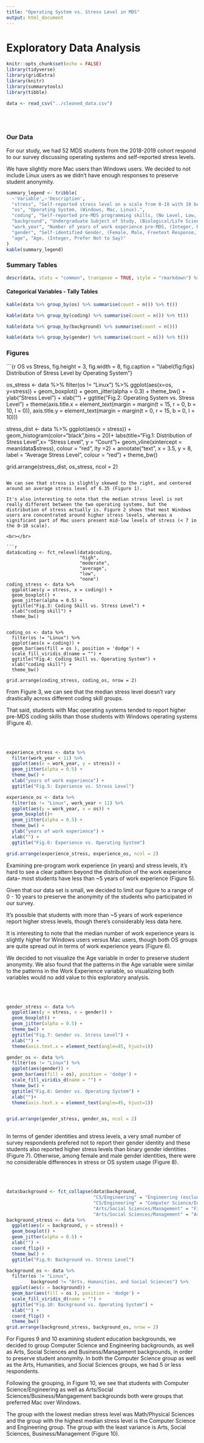 ```yaml
---
title: "Operating System vs. Stress Level in MDS"
output: html_document
---
```


# Exploratory Data Analysis

```r
knitr::opts_chunk$set(echo = FALSE)
library(tidyverse)
library(gridExtra)
library(knitr)
library(summarytools)
library(tibble)

data <- read_csv("../cleaned_data.csv")
```  
  
<br></br>  


### Our Data

For our study, we had 52 MDS students from the 2018-2019 cohort respond to our survey discussing operating systems and self-reported stress levels. 

We have slightly more Mac users than Windows users. We decided to not include Linux users as we didn't have enough responses to preserve student anonymity. 

```r
summary_legend <- tribble(
  ~'Variable',~'Description',
  "stress", "Self-reported stress level on a scale from 0-10 with 10 being the most stressed and 0 being not stressed.",
  "os", "Operating System, (Windows, Mac, Linux).",
  "coding", "Self-reported pre-MDS programming skills, (No Level, Low, Average, Moderately High, High).",
  "background", "Undergraduate Subject of Study, (Biological/Life Sciences, Finance/Business/Management/Economics, Math/Physical Sciences, Engineering (excluding Computer Science), Computer Science/Engineering, Arts/Humanities/Social Sciences).",
  "work_year", "Number of years of work experience pre-MDS, (Integer, Prefer Not to Say).",
  "gender", "Self-identified Gender, (Female, Male, Freetext Response, Prefer Not to Say)",
  "age", "Age, (Integer, Prefer Not to Say)"
)
kable(summary_legend)
```


### Summary Tables

```r
descr(data, stats = "common", transpose = TRUE, style = "rmarkdown") %>% kable()
```

#### Categorical Variables - Tally Tables

```r
kable(data %>% group_by(os) %>% summarise(count = n()) %>% t())

kable(data %>% group_by(coding) %>% summarise(count = n()) %>% t())

kable(data %>% group_by(background) %>% summarise(count = n()))

kable(data %>% group_by(gender) %>% summarise(count = n()) %>% t())
```

### Figures

```{r OS vs Stress, fig.height = 3, fig.width = 8, fig.caption = "\\label{fig:figs} Distribution of Stress Level by Operating System"}

os_stress <- data %>% 
  filter(os != "Linux") %>% 
  ggplot(aes(x=os, y=stress)) +
  geom_boxplot() +
  geom_jitter(alpha = 0.3) +
  theme_bw() +
  ylab("Stress Level") +
  xlab("") +
  ggtitle("Fig.2: Operating System vs. Stress Level") +
  theme(axis.title.x = element_text(margin = margin(t = 15, r = 0, b = 10, l = 0)),
        axis.title.y = element_text(margin = margin(t = 0, r = 15, b = 0, l = 10)))

stress_dist <- data %>%
  ggplot(aes(x = stress)) +
  geom_histogram(color="black",bins = 20)+
  labs(title="Fig.1: Distribution of Stress Level",x= "Stress Level", y = "Count")+
  geom_vline(xintercept = mean(data$stress), colour = "red", lty =2) + 
  annotate("text", x = 3.5, y = 8, label = "Average Stress Level", colour = "red") +
  theme_bw()

grid.arrange(stress_dist, os_stress, ncol = 2)
  
```  

We can see that stress is slightly skewed to the right, and centered around an average stress level of 6.35 (Figure 1).
 
It's also interesting to note that the median stress level is not really different between the two operating systems, but the distribution of stress actually is. Figure 2 shows that most Windows users are concentrated around higher stress levels, whereas a significant part of Mac users present mid-low levels of stress (< 7 in the 0-10 scale).  

<br></br>

```r
data$coding <- fct_relevel(data$coding, 
                           "high",
                           "moderate",
                           "average",
                           "low",
                           "none")
coding_stress <- data %>% 
  ggplot(aes(y = stress, x = coding)) +
  geom_boxplot() +
  geom_jitter(alpha = 0.5) +
  ggtitle("Fig.3: Coding Skill vs. Stress Level") +
  xlab("coding skill") +
  theme_bw()


coding_os <- data %>% 
  filter(os != "Linux") %>% 
  ggplot(aes(x = coding)) +
  geom_bar(aes(fill = os ), position = 'dodge') +
  scale_fill_viridis_d(name = "") +
  ggtitle("Fig.4: Coding Skill vs. Operating System") +
  xlab("coding skill") +
  theme_bw() 

grid.arrange(coding_stress, coding_os, nrow = 2)
```

From Figure 3, we can see that the median stress level doesn't vary drastically across different coding skill groups.  

That said, students with Mac operating systems tended to report higher pre-MDS coding skills than those students with Windows operating systems (Figure 4). 

<br></br>

```r
experience_stress <- data %>%
  filter(work_year < 11) %>% 
  ggplot(aes(x = work_year, y = stress)) +
  geom_jitter(alpha = 0.5) +
  theme_bw() +
  xlab("years of work experience") + 
  ggtitle("Fig.5: Experience vs. Stress Level")

experience_os <- data %>% 
  filter(os != "Linux", work_year < 11) %>%
  ggplot(aes(y = work_year, x = os)) +
  geom_boxplot()+
  geom_jitter(alpha = 0.5) +
  theme_bw() +
  ylab("years of work experience") + 
  xlab("") +
  ggtitle("Fig.6: Experience vs. Operating System") 

grid.arrange(experience_stress, experience_os, ncol = 2)
```  

Examining pre-program work experience (in years) and stress levels, it's hard to see a clear pattern beyond the distribution of the work experience data-- most students have less than ~5 years of work experience (Figure 5).

Given that our data set is small, we decided to limit our figure to a range of 0 - 10 years to preserve the anonymity of the students who participated in our survey.

It's possible that students with more than ~5 years of work experience report higher stress levels, though there's considerably less data here.

It is interesting to note that the median number of work experience years is slightly higher for Windows users versus Mac users, though both OS groups are quite spread out in terms of work experience years (Figure 6).

We decided to not visualize the Age variable in order to preserve student anonymity. We also found that the patterns in the Age variable were similar to the patterns in the Work Experience variable, so visualizing both variables would no add value to this exploratory analysis.

<br></br>

```r

gender_stress <- data %>% 
  ggplot(aes(y = stress, x = gender)) +
  geom_boxplot() +
  geom_jitter(alpha = 0.5) +
  theme_bw() +
  ggtitle("Fig.7: Gender vs. Stress Level") +
  xlab("") +
  theme(axis.text.x = element_text(angle=45, hjust=1))

gender_os <- data %>% 
  filter(os != "Linux") %>% 
  ggplot(aes(gender)) +
  geom_bar(aes(fill = os), position = 'dodge') +
  scale_fill_viridis_d(name = "") +
  theme_bw() +
  ggtitle("Fig.8: Gender vs. Operating System") +
  xlab("")+
  theme(axis.text.x = element_text(angle=45, hjust=1))


grid.arrange(gender_stress, gender_os, ncol = 2)
  

```  

In terms of gender identities and stress levels, a very small number of survey respondents prefered not to report their gender identity and these students also reported higher stress levels than binary gender identities (Figure 7). Otherwise, among female and male gender identities, there were no considerable differences in stress or OS system usage (Figure 8). 

<br></br>

```r

data$background <- fct_collapse(data$background, 
                                "CS/Engineering" = "Engineering (excluding Computer Engineering)",
                                "CS/Engineering" = "Computer Science/Engineering",
                                "Arts/Social Sciences/Management" = "Finance/Business/Management/Economics",
                                "Arts/Social Sciences/Management" = "Arts, Humanities, and Social Sciences")
background_stress <- data %>%
  ggplot(aes(x = background, y = stress)) +
  geom_boxplot() +
  geom_jitter(alpha = 0.5) +
  xlab("") +
  coord_flip() +
  theme_bw() +
  ggtitle("Fig.9: Background vs. Stress Level")

background_os <- data %>% 
  filter(os != "Linux",
         background != "Arts, Humanities, and Social Sciences") %>% 
  ggplot(aes(x = background)) +
  geom_bar(aes(fill = os ), position = 'dodge') +
  scale_fill_viridis_d(name = "") +
  ggtitle("Fig.10: Background vs. Operating System") +
  xlab("") +
  coord_flip() +
  theme_bw() 
grid.arrange(background_stress, background_os, nrow = 2)
```  

For Figures 9 and 10 examining student education backgrounds, we decided to group Computer Science and Engineering backgrounds, as well as Arts, Social Sciences and Business/Managament backgrounds, in order to preserve student anonymity. In both the Computer Science group as well as the Arts, Humanities, and Social Sciences groups, we had 5 or less respondents.

Following the grouping, in Figure 10, we see that students with Computer Science/Engineering as well as Arts/Social Sciences/Business/Mangagement backgrounds both were groups that preferred Mac over Windows.

The group with the lowest median stress level was Math/Physical Sciences and the group with the highest median stress level is the Computer Science and Engineering group. The group with the least variance is Arts, Social Sciences, Business/Management (Figure 10).






